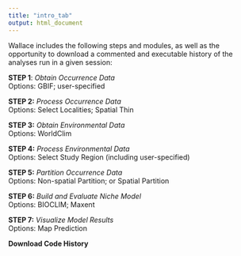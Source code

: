 ```yaml
---
title: "intro_tab"
output: html_document
---
```

Wallace includes the following steps and modules, as well as the opportunity to download a commented and executable history of the analyses run in a given session:  

**STEP 1**: *Obtain Occurrence Data*  
Options: GBIF; user-specified  

**STEP 2:** *Process Occurrence Data*  
Options: Select Localities; Spatial Thin  

**STEP 3:** *Obtain Environmental Data*  
Options: WorldClim  

**STEP 4:** *Process Environmental Data*  
Options: Select Study Region (including user-specified)  

**STEP 5:** *Partition Occurrence Data*  
Options: Non-spatial Partition; or Spatial Partition  

**STEP 6:** *Build and Evaluate Niche Model*  
Options: BIOCLIM; Maxent  

**STEP 7:** *Visualize Model Results*  
Options: Map Prediction  

**Download Code History**  
